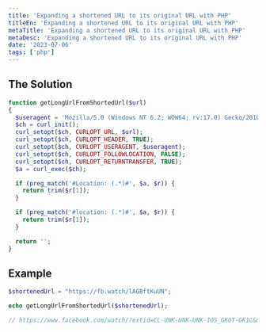 ```yaml
---
title: 'Expanding a shortened URL to its original URL with PHP'
titleEn: 'Expanding a shortened URL to its original URL with PHP'
metaTitle: 'Expanding a shortened URL to its original URL with PHP'
metaDesc: 'Expanding a shortened URL to its original URL with PHP'
date: '2023-07-06'
tags: ['php']
---
```


## The Solution

```php
function getLongUrlFromShortedUrl($url)
{
  $useragent = 'Mozilla/5.0 (Windows NT 6.2; WOW64; rv:17.0) Gecko/20100101 Firefox/17.0';
  $ch = curl_init();
  curl_setopt($ch, CURLOPT_URL, $url);
  curl_setopt($ch, CURLOPT_HEADER, TRUE);
  curl_setopt($ch, CURLOPT_USERAGENT, $useragent);
  curl_setopt($ch, CURLOPT_FOLLOWLOCATION, FALSE);
  curl_setopt($ch, CURLOPT_RETURNTRANSFER, TRUE);
  $a = curl_exec($ch);

  if (preg_match('#Location: (.*)#', $a, $r)) {
    return trim($r[1]);
  }

  if (preg_match('#location: (.*)#', $a, $r)) {
    return trim($r[1]);
  }

  return '';
}
```

## Example

```php
$shortenedUrl = "https://fb.watch/lAGBftKuUN";

echo getLongUrlFromShortedUrl($shortenedUrl);

// https://www.facebook.com/watch/?extid=CL-UNK-UNK-UNK-IOS_GK0T-GK1C&mibextid=2Rb1fB&v=3418677615065754

```
